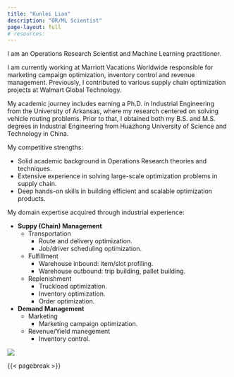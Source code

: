 ```yaml
---
title: "Kunlei Lian"
description: "OR/ML Scientist"
page-layout: full
# resources:
---
```


::: {.column-page-inset}
::: {.column-page-inset-left}

I am an Operations Research Scientist and Machine Learning practitioner.

I am currently working at Marriott Vacations Worldwide responsible for marketing campaign optimization, inventory control and revenue management.
Previously, I contributed to various supply chain optimization projects at Walmart Global Technology. 


My academic journey includes earning a Ph.D. in Industrial Engineering from the University of Arkansas, where my research centered on solving vehicle routing problems. Prior to that, I obtained both my B.S. and M.S. degrees in Industrial Engineering from Huazhong University of Science and Technology in China.


My competitive strengths:

- Solid academic background in Operations Research theories and techniques.
- Extensive experience in solving large-scale optimization problems in supply chain.
- Deep hands-on skills in building efficient and scalable optimization products.


My domain expertise acquired through industrial experience:

- **Suppy (Chain) Management**
  - Transportation
    - Route and delivery optimization.
    - Job/driver scheduling optimization.
  - Fulfillment
    - Warehouse inbound: item/slot profiling.
    - Warehouse outbound: trip building, pallet building.
  - Replenishment
    - Truckload optimization.
    - Inventory optimization.
    - Order optimization.
- **Demand Management**
  - Marketing
    - Marketing campaign optimization.
  - Revenue/Yield manegement
    - Inventory control.

:::

<div class="column-margin column-container">
![](./headshot.jpg){.rounded}
</div>

:::

{{< pagebreak >}}

::: {.column-page-inset .text-center}
```{=html}
<!-- <a class="btn btn-outline-dark", href="https://twitter.com/kunlei" target="_blank" rel="noopener noreferrer">
    <i class="bi bi-twitter" role='img' aria-label='Twitter'></i>
</a> -->

<a class="btn btn-outline-dark", href="https://github.com/kunlei" target="_blank" rel="noopener noreferrer">
    <i class="bi bi-github" role='img' aria-label='Github'></i>
</a>

<a class="btn btn-outline-dark", href="https://www.linkedin.com/in/kunlei-lian/" target="_blank" rel="noopener noreferrer">
    <i class="bi bi-linkedin" role='img' aria-label='LinkedIn'></i>
</a>

<a class="btn btn-outline-dark", href="https://scholar.google.com/citations?user=beuQ5RsAAAAJ&hl=en)" target="_blank" rel="noopener noreferrer">
    <i class="ai ai-google-scholar" role='img' aria-label='Google Scholar'></i>
</a>

<!-- <a class="btn btn-outline-dark", href="https://arxiv.org/a/dimmery_d_1.html" target="_blank" rel="noopener noreferrer">
    <i class="ai ai-arxiv" role='img' aria-label='arXiv'></i>
</a>
-->

<!-- <a class="btn btn-outline-dark", href="mailto:kunlei.lian@gmail.com" target="_blank" rel="noopener noreferrer">
    <i class="ai bi-envelope" role='img' aria-label='email'></i>
</a> -->
```
:::

